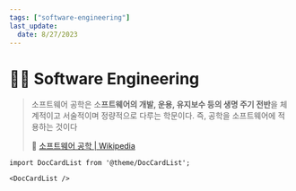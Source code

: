 ```yaml
---
tags: ["software-engineering"]
last_update:
  date: 8/27/2023
---
```


# 👩‍💻 Software Engineering

> 소프트웨어 공학은 소**프트웨어의 개발, 운용, 유지보수 등의 생명 주기 전반**을 체계적이고 서술적이며 정량적으로 다루는 학문이다. 즉, 공학을 소프트웨어에 적용하는 것이다
>
> 🔗 [소프트웨어 공학 | Wikipedia](https://ko.wikipedia.org/wiki/%EC%86%8C%ED%94%84%ED%8A%B8%EC%9B%A8%EC%96%B4_%EA%B3%B5%ED%95%99)

```mdx-code-block
import DocCardList from '@theme/DocCardList';

<DocCardList />
```
